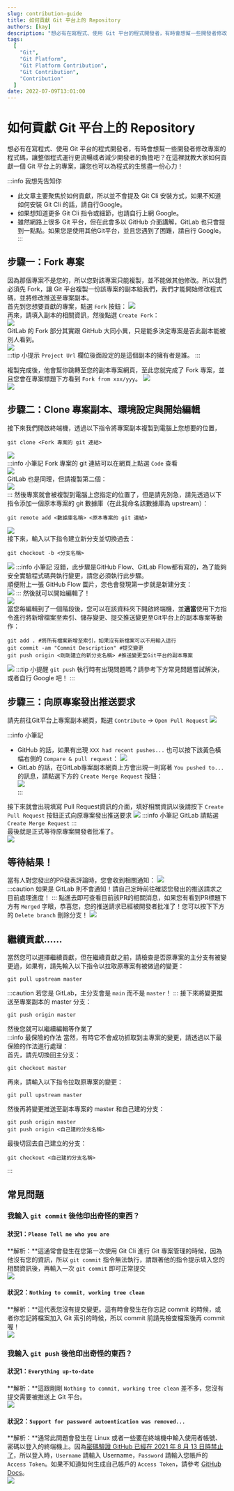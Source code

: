 ```yaml
---
slug: contribution-guide
title: 如何貢獻 Git 平台上的 Repository
authors: [kay]
description: "想必有在寫程式、使用 Git 平台的程式開發者，有時會想幫一些開發者修改專案的程式碼，讓整個程式運行更流暢或者減少開發者的負擔吧？在這裡就教大家如何貢獻一個 Git 平台上的專案，讓您也可以為程式的生態盡一份心力！"
tags:
  [
	"Git",
    "Git Platform",
    "Git Platform Contribution",
    "Git Contribution",
    "Contribution"
  ]
date: 2022-07-09T13:01:00
---
```


# 如何貢獻 Git 平台上的 Repository

想必有在寫程式、使用 Git 平台的程式開發者，有時會想幫一些開發者修改專案的程式碼，讓整個程式運行更流暢或者減少開發者的負擔吧？在這裡就教大家如何貢獻一個 Git 平台上的專案，讓您也可以為程式的生態盡一份心力！  

:::info 我想先告知你
* 此文章主要聚焦於如何貢獻，所以並不會提及 Git Cli 安裝方式，如果不知道如何安裝 Git Cli 的話，請自行Google。
* 如果想知道更多 Git Cli 指令或細節，也請自行上網 Google。
* 雖然網路上很多 Git 平台，但在此會多以 GitHub 介面講解，GitLab 也只會提到一點點。如果您是使用其他Git平台，並且您遇到了困難，請自行 Google。
:::

## 步驟一：Fork 專案  
因為那個專案不是您的，所以您對該專案只能複製，並不能做其他修改。所以我們必須先 Fork，讓 Git 平台複製一份該專案的副本給我們，我們才能開始修改程式碼，並將修改推送至專案副本。  
首先到您想要貢獻的專案，點選 ``Fork`` 按鈕：
![](/img/contribution-guide/github/WhereForkButton.png)  
再來，請填入副本的相關資訊，然後點選 ``Create Fork``：  
![](/img/contribution-guide/github/WriteForkInformation.png)  
GitLab 的 Fork 部分其實跟 GitHub 大同小異，只是能多決定專案是否此副本能被別人看到。  
![](/img/contribution-guide/gitlab/WriteForkInformation.png)  
:::tip 小提示
``Project Url`` 欄位後面設定的是這個副本的擁有者是誰。
:::

複製完成後，他會幫你跳轉至您的副本專案網頁，至此您就完成了 Fork 專案，並且您會在專案標題下方看到 ``Fork from xxx/yyy``。 
![](/img/contribution-guide/github/ForkFinished.png)  
![](/img/contribution-guide/gitlab/ForkFinished.png)  

## 步驟二：Clone 專案副本、環境設定與開始編輯
接下來我們開啟終端機，透過以下指令將專案副本複製到電腦上您想要的位置，
```shell
git clone <Fork 專案的 git 連結>
```
![](/img/contribution-guide/CloneProject.png)  
:::info 小筆記
Fork 專案的 git 連結可以在網頁上點選 ``Code`` 查看  
![](/img/contribution-guide/github/WhereCodeButton.png)  
GitLab 也是同理，但請複製第二個：  
![](/img/contribution-guide/gitlab/WhereCodeButton.png)  
:::
然後專案就會被複製到電腦上您指定的位置了，但是請先別急，請先透過以下指令添加一個原本專案的 git 數據庫（在此我命名該數據庫為 upstream）：
```shell
git remote add <數據庫名稱> <原本專案的 git 連結>
```
![](/img/contribution-guide/AddUpstream.png)  
接下來，輸入以下指令建立新分支並切換過去：
```shell
git checkout -b <分支名稱>
```
![](/img/contribution-guide/ChangeToNewBranch.png) 
:::info 小筆記
沒錯，此步驟是GitHub Flow、GitLab Flow都有寫的，為了能夠安全實驗程式碼與執行變更，請您必須執行此步驟。   
順便附上一張 GitHub Flow 圖片，您也會發現第一步就是新建分支：  
![](https://ithelp.ithome.com.tw/upload/images/20191014/20072606oXfJwq4esS.jpg) 
:::
然後就可以開始編輯了！  
![](/img/contribution-guide/StartContribution.png)  
當您每編輯到了一個階段後，您可以在該資料夾下開啟終端機，並**適當**使用下方指令進行將新增檔案至索引、儲存變更、提交推送變更至Git平台上的副本專案等動作：
```shell
git add . #將所有檔案新增至索引，如果沒有新檔案可以不用輸入這行
git commit -am "Commit Description" #提交變更
git push origin <剛剛建立的新分支名稱> #推送變更至Git平台的副本專案
```
![](/img/contribution-guide/AddAndCommit.png) 
:::tip 小提醒
``git push`` 執行時有出現問題嗎？請參考下方常見問題嘗試解決，或者自行 Google 吧！
:::

## 步驟三：向原專案發出推送要求  
請先前往Git平台上專案副本網頁，點選 ``Contribute`` -> ``Open Pull Request``
![](/img/contribution-guide/github/WhereOpenPRButton.png)  

:::info 小筆記
* GitHub 的話，如果有出現 ``XXX had recent pushes...`` 也可以按下該黃色橫幅右側的 ``Compare & pull request``：
![](/img/contribution-guide/CompareAndPRMessage.png)  
* GitLab 的話，在GitLab專案副本網頁上方會出現一則寫著 ``You pushed to...`` 的訊息，請點選下方的 ``Create Merge Request`` 按鈕：  
![](/img/contribution-guide/gitlab/WhereOpenPRButton.png)  
:::

接下來就會出現填寫 Pull Request資訊的介面，填好相關資訊以後請按下 ``Create Pull Request`` 按鈕正式向原專案發出推送要求
![](/img/contribution-guide/WritePRInformation.png)
:::info 小筆記
GitLab 請點選 ``Create Merge Request``
:::  
最後就是正式等待原專案開發者批准了。  
![](/img/contribution-guide/WaitForMerge.png)  
## 等待結果！
當有人對您發出的PR發表評論時，您會收到相關通知：
![](/img/contribution-guide/PRNotification.png)  
:::caution
如果是 GitLab 則不會通知！請自己定時前往確認您發出的推送請求之目前處理進度！
:::
點進去即可查看目前該PR的相關消息，如果您有看到PR標題下方有 ``Merged`` 字眼，恭喜您，您的推送請求已經被開發者批准了！您可以按下下方的 ``Delete branch`` 刪除分支！
![](/img/contribution-guide/PRMerged.png)  

## 繼續貢獻......
當然您可以選擇繼續貢獻，但在繼續貢獻之前，請檢查是否原專案的主分支有被變更過，如果有，請先輸入以下指令以拉取原專案有被做過的變更：
```shell
git pull upstream master
```
:::caution
若您是 GitLab，主分支會是 ``main`` 而不是 ``master``！
:::
接下來將變更推送至專案副本的 master 分支：
```shell
git push origin master
```
然後您就可以繼續編輯等作業了  
:::info 最保險的作法
當然，有時它不會成功抓取到主專案的變更，請透過以下最保險的作法進行處理：  
首先，請先切換回主分支：
```shell
git checkout master
```
再來，請輸入以下指令拉取原專案的變更：
```shell
git pull upstream master
```
然後再將變更推送至副本專案的 master 和自己建的分支：
```shell
git push origin master
git push origin <自己建的分支名稱>
```
最後切回去自己建立的分支：
```shell
git checkout <自己建的分支名稱>
```
:::
## 常見問題
### 我輸入 ``git commit`` 後他印出奇怪的東西？
#### 狀況1：``Please Tell me who you are``
**解析：**這通常會發生在您第一次使用 Git Cli 進行 Git 專案管理的時候，因為他沒有您的資訊，所以 ``git commit`` 指令無法執行，請跟著他的指令提示填入您的相關資訊後，再輸入一次 ``git commit`` 即可正常提交  
![](/img/contribution-guide/NoGlobalAccountError.png)  
#### 狀況2：``Nothing to commit, working tree clean``
**解析：**這代表您沒有提交變更。這有時會發生在你忘記 commit 的時候，或者你忘記將檔案加入 Git 索引的時候，所以 commit 前請先檢查檔案後再 commit 喔！  
![](/img/contribution-guide/CommitWorkingTreeClean.png)  
### 我輸入 ``git push`` 後他印出奇怪的東西？
#### 狀況1：``Everything up-to-date``
**解析：**這跟剛剛 ``Nothing to commit, working tree clean`` 差不多，您沒有提交需要被推送上 Git 平台。  
![](/img/contribution-guide/PushUpToDate.png)  
#### 狀況2：``Support for password autoentication was removed...``  
**解析：**通常此問題會發生在 Linux 或者一些要在終端機中輸入使用者帳號、密碼以登入的終端機上。因為[密碼驗證 GitHub 已經在 2021 年 8 月 13 日時禁止了](https://github.blog/2020-12-15-token-authentication-requirements-for-git-operations/)，所以登入時，``Username`` 請輸入 Username，``Password`` 請輸入您帳戶的 ``Access Token``。如果不知道如何生成自己帳戶的 ``Access Token``，請參考 [GitHub Docs](https://docs.github.com/en/authentication/keeping-your-account-and-data-secure/creating-a-personal-access-token)。  
![](/img/contribution-guide/PasswordAuthError.png)